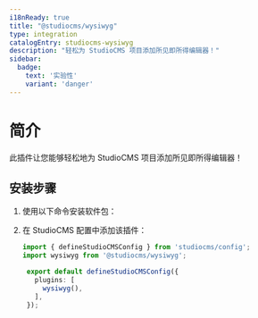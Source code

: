 ```yaml
---
i18nReady: true
title: "@studiocms/wysiwyg"
type: integration
catalogEntry: studiocms-wysiwyg
description: "轻松为 StudioCMS 项目添加所见即所得编辑器！"
sidebar:
  badge: 
    text: '实验性'
    variant: 'danger'
---
```



# 简介

此插件让您能够轻松地为 StudioCMS 项目添加所见即所得编辑器！

## 安装步骤

1. 使用以下命令安装软件包：

   <PackageManagers pkg="studiocms" type='run' args='add @studiocms/wysiwyg' />

2. 在 StudioCMS 配置中添加该插件：

   ```ts twoslash title="studiocms.config.mjs" {2, 6}
   import { defineStudioCMSConfig } from 'studiocms/config';
   import wysiwyg from '@studiocms/wysiwyg';

    export default defineStudioCMSConfig({
      plugins: [
        wysiwyg(),
      ],
    });